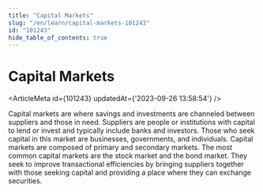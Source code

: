 ```yaml
---
title: "Capital Markets"
slug: "/en/learn/capital-markets-101243"
id: "101243"
hide_table_of_contents: true
---
```



# Capital Markets

<ArticleMeta id={101243} updatedAt={'2023-09-26 13:58:54'} />
<div className='border-solid border-b border-t-0 my-4 border-[var(--ifm-color-gray-300)]' />

Capital markets are where savings and investments are channeled between suppliers and those in need. Suppliers are people or institutions with capital to lend or invest and typically include banks and investors. Those who seek capital in this market are businesses, governments, and individuals. Capital markets are composed of primary and secondary markets. The most common capital markets are the stock market and the bond market. They seek to improve transactional efficiencies by bringing suppliers together with those seeking capital and providing a place where they can exchange securities.
